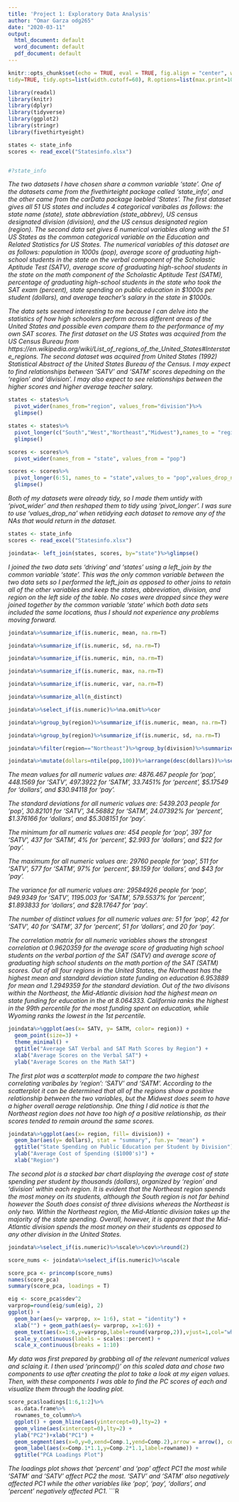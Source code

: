 ```yaml
---
title: 'Project 1: Exploratory Data Analysis'
author: "Omar Garza odg265"
date: "2020-03-11"
output:
  html_document: default
  word_document: default
  pdf_document: default
---
```


```r
knitr::opts_chunk$set(echo = TRUE, eval = TRUE, fig.align = "center", warning = F, message = F,
tidy=TRUE, tidy.opts=list(width.cutoff=60), R.options=list(max.print=100))
```

```r
library(readxl)
library(knitr)
library(dplyr)
library(tidyverse)
library(ggplot2)
library(stringr)
library(fivethirtyeight)

states <- state_info
scores <- read_excel("Statesinfo.xlsx")


#?state_info
```

*The two datasets I have chosen share a common variable 'state'. One of the datasets came from the fivethirteight package called 'state_info', and the other came from the carData package laebled 'States'. The first dataset gives all 51 US states and includes 4 categorical varibales as follows: the state name (state), state abbreviation (state_abbrev), US census designated division (division), and the US census designated region (region). The second data set gives 6 numerical variables along with the 51 US States as the common categorical variable on the Education and Related Statistics for US States. The numerical variables of this dataset are as follows: population in 1000s (pop), average score of graduating high-school students in the state on the verbal component of the Scholastic Aptitude Test (SATV), average score of graduating high-school students in the state on the math component of the Scholastic Aptitude Test (SATM), percentage of graduating high-school students in the state who took the SAT exam (percent), state spending on public education in $1000s per student (dollars), and average teacher's salary in the state in $1000s.*

*The data sets seemed interesting to me because I can delve into the statistics of how high schoolers perform across different areas of the United States and possible even compare them to the performance of my own SAT scores. The first dataset on the US States was acquired from the US Census Bureau from https://en.wikipedia.org/wiki/List_of_regions_of_the_United_States#Interstate_regions. The second dataset was acquired from United States (1992) Statistical Abstract of the United States Bureau of the Census. I may expect to find relationships between 'SATV' and 'SATM' scores depedning on the 'region' and 'division'. I may also expect to see relationships between the higher scores and higher average teacher salary.*
```R
states <- states%>%
  pivot_wider(names_from="region", values_from="division")%>%
  glimpse()

states <- states%>%
  pivot_longer(c("South","West","Northeast","Midwest"),names_to = "region", values_to = "division", values_drop_na = T)%>%
  glimpse()

scores <- scores%>%
  pivot_wider(names_from = "state", values_from = "pop")

scores <- scores%>%
  pivot_longer(6:51, names_to = "state",values_to = "pop",values_drop_na = T)%>%
  glimpse()
```

*Both of my datasets were already tidy, so I made them untidy with 'pivot_wider' and then reshaped them to tidy using 'pivot_longer'. I was sure to use 'values_drop_na' when retidying each dataset to remove any of the NAs that would return in the dataset.*
```R
states <- state_info
scores <- read_excel("Statesinfo.xlsx")

joindata<- left_join(states, scores, by="state")%>%glimpse()
```
*I joined the two data sets 'driving' and 'states' using a left_join by the common variable 'state'. This was the only common variable between the two data sets so I performed the left_join as opposed to other joins to retain all of the other variables and keep the states, abbreviation, division, and region on the left side of the table. No cases were dropped since they were joined together by the common variable 'state' which both data sets included the same locations, thus I should not experience any problems moving forward.*

```r
joindata%>%summarize_if(is.numeric, mean, na.rm=T)

joindata%>%summarize_if(is.numeric, sd, na.rm=T)

joindata%>%summarize_if(is.numeric, min, na.rm=T)

joindata%>%summarize_if(is.numeric, max, na.rm=T)

joindata%>%summarize_if(is.numeric, var, na.rm=T)

joindata%>%summarize_all(n_distinct)

joindata%>%select_if(is.numeric)%>%na.omit%>%cor

joindata%>%group_by(region)%>%summarize_if(is.numeric, mean, na.rm=T)

joindata%>%group_by(region)%>%summarize_if(is.numeric, sd, na.rm=T)

joindata%>%filter(region=="Northeast")%>%group_by(division)%>%summarize_if(is.numeric, mean, na.rm= T)

joindata%>%mutate(dollars=ntile(pop,100))%>%arrange(desc(dollars))%>%select(state, dollars)
```
*The mean values for all numeric values are: 4876.467 people for 'pop', 448.1569 for 'SATV', 497.3922 for 'SATM', 33.7451% for 'percent', $5.17549 for 'dollars', and $30.94118 for 'pay'.*

*The standard deviations for all numeric values are: 5439.203 people for 'pop', 30.82101 for 'SATV', 34.56882 for 'SATM', 24.07392% for 'percent', $1.376166 for 'dollars', and $5.308151 for 'pay'.*

*The minimum for all numeric values are: 454 people for 'pop', 397 for 'SATV', 437 for 'SATM', 4% for 'percent', $2.993 for 'dollars', and $22 for 'pay'.*

*The maximum for all numeric values are: 29760 people for 'pop', 511 for 'SATV', 577 for 'SATM', 97% for 'percent', $9.159 for 'dollars', and $43 for 'pay'.*

*The variance for all numeric values are: 29584926 people for 'pop', 949.9349 for 'SATV', 1195.003 for 'SATM', 579.5537% for 'percent', $1.893833 for 'dollars', and $28.17647 for 'pay'.*

*The number of distinct values for all numeric values are: 51 for 'pop', 42 for 'SATV', 40 for 'SATM', 37 for 'percent', 51 for 'dollars', and 20 for 'pay'.*

*The correlation matrix for all numeric variables shows the strongest correlation at 0.9620359 for the average score of graduating high school students on the verbal portion of the SAT (SATV) and average score of graduating high school students on the math portion of the SAT (SATM) scores. Out of all four regions in the United States, the Northeast has the highest mean and standard deviation state funding on education 6.953889 for mean and 1.2949359 for the standard deviation. Out of the two divisons within the Northeast, the Mid-Atlantic division had the highest mean on state funding for education in the at 8.064333. California ranks the highest in the 99th percentile for the most funding spent on education, while Wyoming ranks the lowest in the 1st percentile.*
```r
joindata%>%ggplot(aes(x= SATV, y= SATM, color= region)) +
  geom_point(size=3) +
  theme_minimal() +
  ggtitle("Average SAT Verbal and SAT Math Scores by Region") +
  xlab("Average Scores on the Verbal SAT") +
  ylab("Average Scores on the Math SAT")
```

*The first plot was a scatterplot made to compare the two highest correlating varibales by 'region': 'SATV' and 'SATM'. According to the scatterplot it can be determined that all of the regions show a positive relationship between the two variables, but the Midwest does seem to have a higher overall aerage relationship. One thing I did notice is that the Northeast region does not have too high of a positive relationship, as their scores tended to remain around the same scores.*

```r
joindata%>%ggplot(aes(x= region, fill= division)) +
  geom_bar(aes(y= dollars), stat = "summary", fun.y= "mean") +
  ggtitle("State Spending on Public Education per Student by Division") +
  ylab("Average Cost of Spending ($1000's)") +
  xlab("Region")
```
*The second plot is a stacked bar chart displaying the average cost of state spending per student by thousands (dollars), organized by 'region' and 'division' within each region. It is evident that the Northeast region spends the most money on its students, although the South region is not far behind however the South does consist of three divisions whereas the Northeast is only two. Within the Northeast region, the Mid-Atlantic division takes up the majority of the state spending. Overall, however, it is apparent that the Mid-Atlantic division spends the most money on their students as opposed to any other division in the United States.*

```r
joindata%>%select_if(is.numeric)%>%scale%>%cov%>%round(2)

score_nums <- joindata%>%select_if(is.numeric)%>%scale

score_pca <- princomp(score_nums)
names(score_pca)
summary(score_pca, loadings = T)

eig <- score_pca$sdev^2
varprop=round(eig/sum(eig), 2)
ggplot() + 
  geom_bar(aes(y= varprop, x= 1:6), stat = "identity") + 
  xlab("") + geom_path(aes(y= varprop, x=1:6)) + 
  geom_text(aes(x=1:6,y=varprop,label=round(varprop,2)),vjust=1,col="white",size= 5) +
  scale_y_continuous(labels = scales::percent) + 
  scale_x_continuous(breaks = 1:10)

```

*My data was first prepared by grabbing all of the relevant numerical values and sclaing it. I then used 'princomp()' on this scaled data and chose two components to use after creating the plot to take a look at my eigen values. Then, with these components I was able to find the PC scores of each and visualize them through the loading plot.*

```r
score_pca$loadings[1:6,1:2]%>%
  as.data.frame%>%
  rownames_to_column%>%
  ggplot() + geom_hline(aes(yintercept=0),lty=2) + 
  geom_vline(aes(xintercept=0),lty=2) +
  ylab("PC2")+xlab("PC1") + 
  geom_segment(aes(x=0,y=0,xend=Comp.1,yend=Comp.2),arrow = arrow(), col="red") +
  geom_label(aes(x=Comp.1*1.1,y=Comp.2*1.1,label=rowname)) +
  ggtitle("PCA Loadings Plot")
```

*The loadings plot shows that 'percent' and 'pop' affect PC1 the most while 'SATM' and 'SATV' affect PC2 the most. 'SATV' and 'SATM' also negatively affected PC1 while the other variables like 'pop', 'pay', 'dollars', and 'percent' negatively affected PC1.*
```R